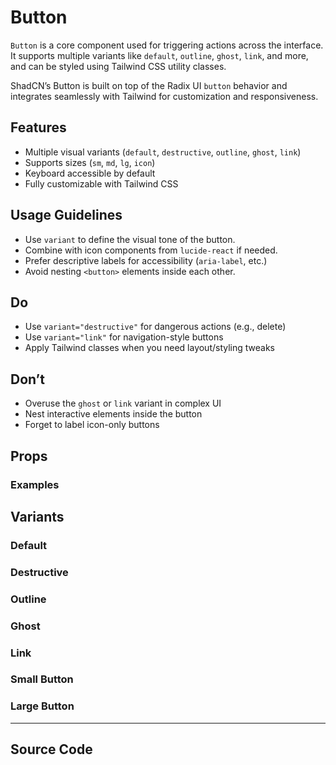 
<Meta of={ButtonStories} />

# Button

`Button` is a core component used for triggering actions across the interface. It supports multiple variants like `default`, `outline`, `ghost`, `link`, and more, and can be styled using Tailwind CSS utility classes.

ShadCN’s Button is built on top of the Radix UI `button` behavior and integrates seamlessly with Tailwind for customization and responsiveness.

## Features

- Multiple visual variants (`default`, `destructive`, `outline`, `ghost`, `link`)
- Supports sizes (`sm`, `md`, `lg`, `icon`)
- Keyboard accessible by default
- Fully customizable with Tailwind CSS

## Usage Guidelines

- Use `variant` to define the visual tone of the button.
- Combine with icon components from `lucide-react` if needed.
- Prefer descriptive labels for accessibility (`aria-label`, etc.)
- Avoid nesting `<button>` elements inside each other.

## Do

- Use `variant="destructive"` for dangerous actions (e.g., delete)
- Use `variant="link"` for navigation-style buttons
- Apply Tailwind classes when you need layout/styling tweaks

## Don’t

- Overuse the `ghost` or `link` variant in complex UI
- Nest interactive elements inside the button
- Forget to label icon-only buttons

## Props

<Controls of={ButtonStories.Default} />


### Examples

## Variants

### Default

<Canvas of={ButtonStories.Default} />

### Destructive

<Canvas of={ButtonStories.Destructive} />

### Outline

<Canvas of={ButtonStories.Outline} />

### Ghost

<Canvas of={ButtonStories.Ghost} />

### Link

<Canvas of={ButtonStories.Link} />

### Small Button

<Canvas of={ButtonStories.Small} />

### Large Button

<Canvas of={ButtonStories.Large} />

---

## Source Code

<Source of={ButtonStories.Default} language="tsx" />
